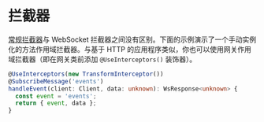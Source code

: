 # 拦截器

[常规拦截器](/interceptors)与 WebSocket 拦截器之间没有区别。下面的示例演示了一个手动实例化的方法作用域拦截器。与基于 HTTP 的应用程序类似，你也可以使用网关作用域拦截器（即在网关类前添加 `@UseInterceptors()` 装饰器）。

```ts
@UseInterceptors(new TransformInterceptor())
@SubscribeMessage('events')
handleEvent(client: Client, data: unknown): WsResponse<unknown> {
  const event = 'events';
  return { event, data };
}
```
